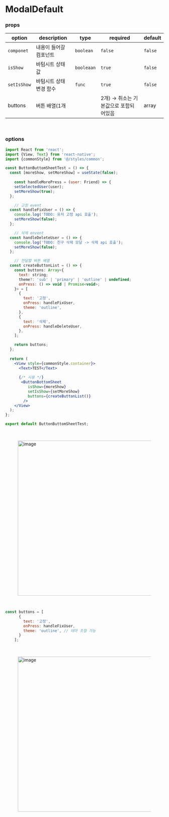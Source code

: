 # ModalDefault

### props
| option | **description** | **type** | **required** | **default** |
| --- | --- | --- | --- | --- |
| `componet` | 내용이 들어갈 컴포넌트 | `boolean` | `false` | `false` |
| `isShow` | 바텀시트 상태 값 | `booleaan` | `true` | `false`  |
| `setIsShow` | 바텀시트 상태 변경 함수 | `func` | `true` | `false` |
| buttons | 버튼 배열(1개 || 2개) → 취소는 기본값으로 포함되어있음 | array | true |  |

<br/>

### options

```jsx
import React from 'react';
import {View, Text} from 'react-native';
import {commonStyle} from '@/styles/common';

const ButtonButtomSheetTest = () => {
  const [moreShow, setMoreShow] = useState(false);
	
	const handleMorePress = (user: Friend) => {
    setSelectedUser(user);
    setMoreShow(true);
  };

	// 고정 event
  const handleFixUser = () => {
    console.log('TODO: 유저 고정 api 호출');
    setMoreShow(false);
  };

	// 삭제 envent
  const handleDeleteUser = () => {
    console.log('TODO: 친구 삭제 모달 -> 삭제 api 호출');
    setMoreShow(false);
  };

	// 전달할 버튼 배열
  const createButtonList = () => {
    const buttons: Array<{
      text: string;
      theme?: 'sub' | 'primary' | 'outline' | undefined;
      onPress: () => void | Promise<void>;
    }> = [
      {
        text: '고정',
        onPress: handleFixUser,
        theme: 'outline',
      },
      {
        text: '삭제',
        onPress: handleDeleteUser,
      },
    ];

    return buttons;
  };
  
  return (
    <View style={commonStyle.container}>
      <Text>TEST</Text>
      
      {/* 사용 */}
       <ButtonBottomSheet
          isShow={moreShow}
          setIsShow={setMoreShow}
          buttons={createButtonList()}
        />
    </View>
  );
};

export default ButtonButtomSheetTest;

```

<br/>
<figure><img width="493" alt="image" src="https://github.com/user-attachments/assets/d0aea704-0d6c-4b63-a16b-1c8160bebcae"/></figure>
<br/>

```jsx
const buttons = [
      {
        text: '고정',
        onPress: handleFixUser,
        theme: 'outline', // 테마 조절 가능
      }
    ];

```


<br/>
<figure><img width="493" alt="image" src="https://github.com/user-attachments/assets/4f078c97-f586-4c3f-be7f-561931a86e46"/></figure>
